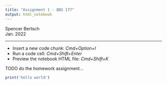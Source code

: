 ```yaml
---
title: "Assignment 1 - QBS 177"
output: html_notebook
---
```


Spencer Bertsch  
Jan. 2022

------------

* Insert a new code chunk: *Cmd+Option+I*
* Run a code cell: *Cmd+Shift+Enter*
* Preview the notebook HTML file: *Cmd+Shift+K*


TODO do the homework assignment... 


```r
print('hello world')
```

